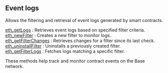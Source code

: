 
<Meta
  title="Event logs | dRPC"
  description="Allows the filtering and retrieval of event logs generated by smart contracts."
/>
## Event logs

Allows the filtering and retrieval of event logs generated by smart contracts.

[eth_getLogs](/base-api/eventlogs/eth_getLogs) : Retrieves event logs based on specified filter criteria. \
[eth_newFilter](/base-api/eventlogs/eth_newFilter) : Creates a new filter to monitor logs. \
[eth_getFilterChanges](/base-api/eventlogs/eth_getFilterChanges) : Retrieves changes for a filter since its last check. \
[eth_uninstallFilter](/base-api/eventlogs/eth_uninstallFilter) : Uninstalls a previously created filter. \
[eth_getFilterLogs](/base-api/eventlogs/eth_getFilterLogs) : Fetches logs matching a specific filter.

These methods help track and monitor contract events on the Base network.

<Space h={16} />
<GetStarted />
